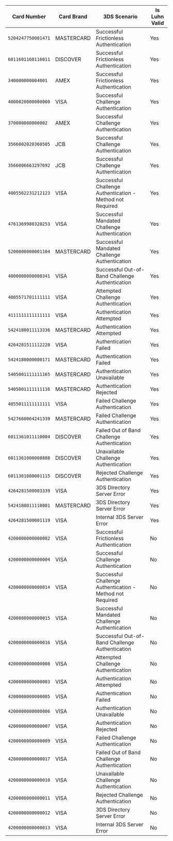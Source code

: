 | Card Number        | Card Brand  | 3DS Scenario                                                | Is Luhn Valid |
|--------------------|------------ | ----------------------------------------------------------- | ------------- |
| `5204247750001471` | MASTERCARD  | Successful Frictionless Authentication                      | Yes           |
| `6011601160116011` | DISCOVER    | Successful Frictionless Authentication                      | Yes           |
| `340000000004001`  | AMEX        | Successful Frictionless Authentication                      | Yes           |
| `4000020000000000` | VISA        | Successful Challenge Authentication                         | Yes           |
| `370000000000002`  | AMEX        | Successful Challenge Authentication                         | Yes           |
| `3566002020360505` | JCB         | Successful Challenge Authentication                         | Yes           |
| `3566006663297692` | JCB         | Successful Challenge Authentication                         | Yes           |
| `4005562231212123` | VISA        | Successful Challenge Authentication - Method not Required   | Yes           |
| `4761369980320253` | VISA        | Successful Mandated Challenge Authentication                | Yes           |
| `5200000000001104` | MASTERCARD  | Successful Mandated Challenge Authentication                | Yes           |
| `4000000000000341` | VISA        | Successful Out-of-Band Challenge Authentication             | Yes           |
| `4005571701111111` | VISA        | Attempted Challenge Authentication                          | Yes           |
| `4111111111111111` | VISA        | Authentication Attempted                                    | Yes           |
| `5424180011113336` | MASTERCARD  | Authentication Attempted                                    | Yes           |
| `4264281511112228` | VISA        | Authentication Failed                                       | Yes           |
| `5424180000000171` | MASTERCARD  | Authentication Failed                                       | Yes           |
| `5405001111111165` | MASTERCARD  | Authentication Unavailable                                  | Yes           |
| `5405001111111116` | MASTERCARD  | Authentication Rejected                                     | Yes           |
| `4055011111111111` | VISA        | Failed Challenge Authentication                             | Yes           |
| `5427660064241339` | MASTERCARD  | Failed Challenge Authentication                             | Yes           |
| `6011361011110004` | DISCOVER    | Failed Out of Band Challenge Authentication                 | Yes           |
| `6011361000008888` | DISCOVER    | Unavailable Challenge Authentication                        | Yes           |
| `6011361000001115` | DISCOVER    | Rejected Challenge Authentication                           | Yes           |
| `4264281500003339` | VISA        | 3DS Directory Server Error                                  | Yes           |
| `5424180011110001` | MASTERCARD  | 3DS Directory Server Error                                  | Yes           |
| `4264281500001119` | VISA        | Internal 3DS Server Error                                   | Yes           |
| `4200000000000002` | VISA        | Successful Frictionless Authentication                      | No            |
| `4200000000000004` | VISA        | Successful Challenge Authentication                         | No            |
| `4200000000000014` | VISA        | Successful Challenge Authentication - Method not Required   | No            |
| `4200000000000015` | VISA        | Successful Mandated Challenge Authentication                | No            |
| `4200000000000016` | VISA        | Successful Out-of-Band Challenge Authentication             | No            |
| `4200000000000008` | VISA        | Attempted Challenge Authentication                          | No            |
| `4200000000000003` | VISA        | Authentication Attempted                                    | No            |
| `4200000000000005` | VISA        | Authentication Failed                                       | No            |
| `4200000000000006` | VISA        | Authentication Unavailable                                  | No            |
| `4200000000000007` | VISA        | Authentication Rejected                                     | No            |
| `4200000000000009` | VISA        | Failed Challenge Authentication                             | No            |
| `4200000000000017` | VISA        | Failed Out of Band Challenge Authentication                 | No            |
| `4200000000000010` | VISA        | Unavailable Challenge Authentication                        | No            |
| `4200000000000011` | VISA        | Rejected Challenge Authentication                           | No            |
| `4200000000000012` | VISA        | 3DS Directory Server Error                                  | No            |
| `4200000000000013` | VISA        | Internal 3DS Server Error                                   | No            |
